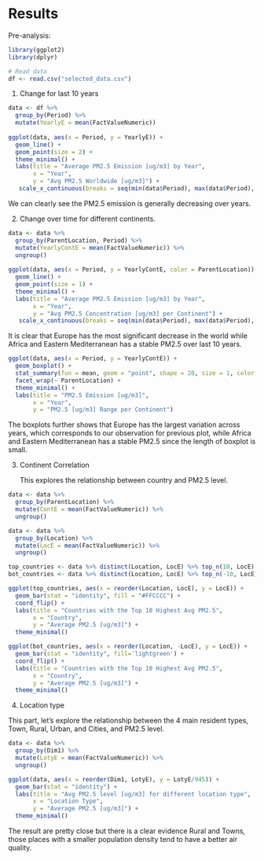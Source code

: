 # Results

Pre-analysis:
```r
library(ggplot2)
library(dplyr)

# Read data
df <- read.csv("selected_data.csv")
```

1. Change for last 10 years
```r
data <- df %>%
  group_by(Period) %>%
  mutate(YearlyE = mean(FactValueNumeric))
            
ggplot(data, aes(x = Period, y = YearlyE)) +
  geom_line() +
  geom_point(size = 2) +
  theme_minimal() +
  labs(title = "Average PM2.5 Emission [ug/m3] by Year",
       x = "Year",
       y = "Avg PM2.5 Worldwide [ug/m3]") +
   scale_x_continuous(breaks = seq(min(data$Period), max(data$Period), by = 1))
```

We can clearly see the PM2.5 emission is generally decreasing over years.

2. Change over time for different continents.

```r
data <- data %>%
  group_by(ParentLocation, Period) %>%
  mutate(YearlyContE = mean(FactValueNumeric)) %>%
  ungroup()
            
ggplot(data, aes(x = Period, y = YearlyContE, color = ParentLocation)) +
  geom_line() +
  geom_point(size = 1) +
  theme_minimal() +
  labs(title = "Average PM2.5 Emission [ug/m3] by Year",
       x = "Year",
       y = "Avg PM2.5 Concentration [ug/m3] per Continent") +
   scale_x_continuous(breaks = seq(min(data$Period), max(data$Period), by = 1))
```

It is clear that Europe has the most significant decrease in the world while Africa and Eastern Mediterranean has a stable PM2.5 over last 10 years.


```r
ggplot(data, aes(x = Period, y = YearlyContE)) +
  geom_boxplot() + 
  stat_summary(fun = mean, geom = "point", shape = 20, size = 1, color = "blue") +
  facet_wrap(~ ParentLocation) + 
  theme_minimal() +
  labs(title = "PM2.5 Emission [ug/m3]",
       x = "Year",
       y = "PM2.5 [ug/m3] Range per Continent")
```
The boxplots further shows that Europe has the largest variation across years, which corresponds to our observation for previous plot, while Africa and Eastern Mediterranean has a stable PM2.5 since the length of boxplot is small.

3. Continent Correlation

    This explores the relationship between country and PM2.5 level.

```r
data <- data %>%
  group_by(ParentLocation) %>%
  mutate(ContE = mean(FactValueNumeric)) %>%
  ungroup()

data <- data %>%
  group_by(Location) %>%
  mutate(LocE = mean(FactValueNumeric)) %>%
  ungroup()

top_countries <- data %>% distinct(Location, LocE) %>% top_n(10, LocE)
bot_countries <- data %>% distinct(Location, LocE) %>% top_n(-10, LocE)

ggplot(top_countries, aes(x = reorder(Location, LocE), y = LocE)) +
  geom_bar(stat = "identity", fill = "#FFCCCC") +
  coord_flip() +
  labs(title = "Countries with the Top 10 Highest Avg PM2.5",
       x = "Country",
       y = "Average PM2.5 [ug/m3]") +
  theme_minimal()
```
```r
ggplot(bot_countries, aes(x = reorder(Location, -LocE), y = LocE)) +
  geom_bar(stat = "identity", fill='lightgreen') +
  coord_flip() +
  labs(title = "Countries with the Top 10 Highest Avg PM2.5",
       x = "Country",
       y = "Average PM2.5 [ug/m3]") +
  theme_minimal()
```

4. Location type

  This part, let's explore the relationship between the 4 main resident types, Town, Rural, Urban, and Cities, and PM2.5 level.

```r
data <- data %>%
  group_by(Dim1) %>%
  mutate(LotyE = mean(FactValueNumeric)) %>%
  ungroup()

ggplot(data, aes(x = reorder(Dim1, LotyE), y = LotyE/945)) +
  geom_bar(stat = "identity") +
  labs(title = "Avg PM2.5 level [ug/m3] for different location type",
       x = "Location Type",
       y = "Average PM2.5 [ug/m3]") +
  theme_minimal()
```
  The result are pretty close but there is a clear evidence Rural and Towns, those places with a smaller population density tend to have a better air quality.


